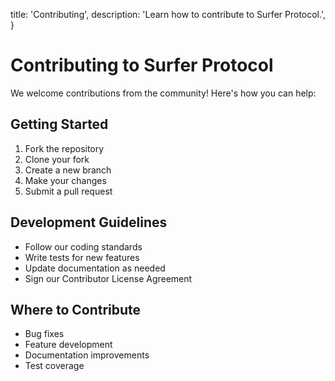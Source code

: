   title: 'Contributing',
  description:
    'Learn how to contribute to Surfer Protocol.',
}

# Contributing to Surfer Protocol

We welcome contributions from the community! Here's how you can help:

## Getting Started

1. Fork the repository
2. Clone your fork
3. Create a new branch
4. Make your changes
5. Submit a pull request

## Development Guidelines

- Follow our coding standards
- Write tests for new features
- Update documentation as needed
- Sign our Contributor License Agreement

## Where to Contribute

- Bug fixes
- Feature development
- Documentation improvements
- Test coverage